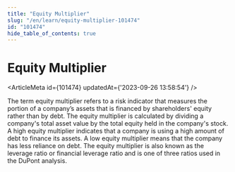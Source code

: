 ```yaml
---
title: "Equity Multiplier"
slug: "/en/learn/equity-multiplier-101474"
id: "101474"
hide_table_of_contents: true
---
```



# Equity Multiplier

<ArticleMeta id={101474} updatedAt={'2023-09-26 13:58:54'} />
<div className='border-solid border-b border-t-0 my-4 border-[var(--ifm-color-gray-300)]' />

The term equity multiplier refers to a risk indicator that measures the portion of a company’s assets that is financed by shareholders' equity rather than by debt. The equity multiplier is calculated by dividing a company's total asset value by the total equity held in the company's stock. A high equity multiplier indicates that a company is using a high amount of debt to finance its assets. A low equity multiplier means that the company has less reliance on debt. The equity multiplier is also known as the leverage ratio or financial leverage ratio and is one of three ratios used in the DuPont analysis.
